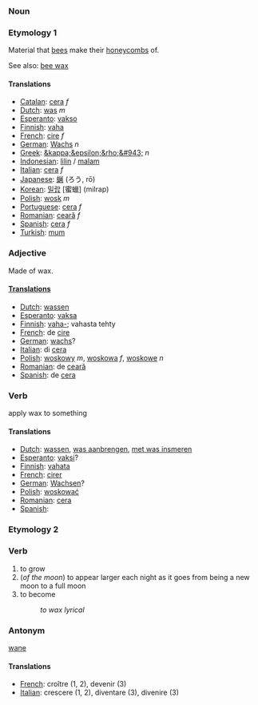 ===Noun===

===Etymology 1=== 

Material that [[bee]]s make their [[honeycomb]]s of.

See also: [[bee wax]]

====Translations====
*[[Catalan]]: [[cera]] ''f''
*[[Dutch]]: [[was]] ''m''
*[[Esperanto]]: [[vakso]]
*[[Finnish]]: [[vaha]]
*[[French]]: [[cire]] ''f''
*[[German]]: [[Wachs]] ''n''
*[[Greek]]: [[&kappa;&epsilon;&rho;&#943;]] ''n''
*[[Indonesian]]: [[lilin]] / [[malam]]
*[[Italian]]: [[cera]] ''f''
*[[Japanese]]: [[蝋]] (ろう, rō)
*[[Korean]]: [[밀랍]] [蜜蠟] (milrap)
*[[Polish]]: [[wosk]] ''m''
*[[Portuguese]]: [[cera]] ''f''
*[[Romanian]]: [[ceară]] ''f''
*[[Spanish]]: [[cera]] ''f''
*[[Turkish]]: [[mum]]

===Adjective===

Made of wax.

====[[Translation]]s====

*[[Dutch]]: [[wassen]]
*[[Esperanto]]: [[vaksa]]
*[[Finnish]]: [[vaha|vaha-]]; vahasta tehty
*[[French]]: de [[cire]]
*[[German]]: [[wachs]]?
*[[Italian]]: di [[cera]]
*[[Polish]]: [[woskowy]] ''m'', [[woskowa]] ''f'', [[woskowe]] ''n''
*[[Romanian]]: de [[ceară]]
*[[Spanish]]: de [[cera]]

===Verb===

apply wax to something

====Translations====

*[[Dutch]]: [[wassen]], [[was aanbrengen]], [[met was insmeren]]
*[[Esperanto]]: [[vaksi]]?
*[[Finnish]]: [[vahata]]
*[[French]]: [[cirer]]
*[[German]]: [[Wachsen]]?
*[[Polish]]: [[woskować]]
*[[Romanian]]: [[cera]]
*[[Spanish]]: [[]]

===Etymology 2===

===Verb===

#to grow
#(''of the moon'') to appear larger each night as it goes from being a new moon to a full moon
#to become
#:''to wax lyrical''

===Antonym===
[[wane]]

====Translations====
*[[French]]: croître (1, 2), devenir (3)
*[[Italian]]: crescere (1, 2), diventare (3), divenire (3)